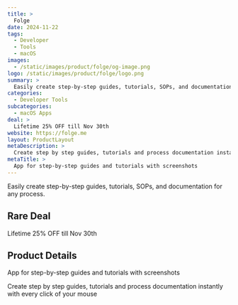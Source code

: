 ```yaml
---
title: >
  Folge
date: 2024-11-22
tags:
  - Developer
  - Tools
  - macOS
images:
  - /static/images/product/folge/og-image.png
logo: /static/images/product/folge/logo.png
summary: >
  Easily create step-by-step guides, tutorials, SOPs, and documentation for any process.
categories:
  - Developer Tools
subcategories:
  - macOS Apps
deal: >
  Lifetime 25% OFF till Nov 30th
website: https://folge.me
layout: ProductLayout
metaDescription: >
  Create step by step guides, tutorials and process documentation instantly with every click of your mouse
metaTitle: >
  App for step-by-step guides and tutorials with screenshots
---
```

Easily create step-by-step guides, tutorials, SOPs, and documentation for any process.

## Rare Deal

Lifetime 25% OFF till Nov 30th

## Product Details
App for step-by-step guides and tutorials with screenshots

Create step by step guides, tutorials and process documentation instantly with every click of your mouse
